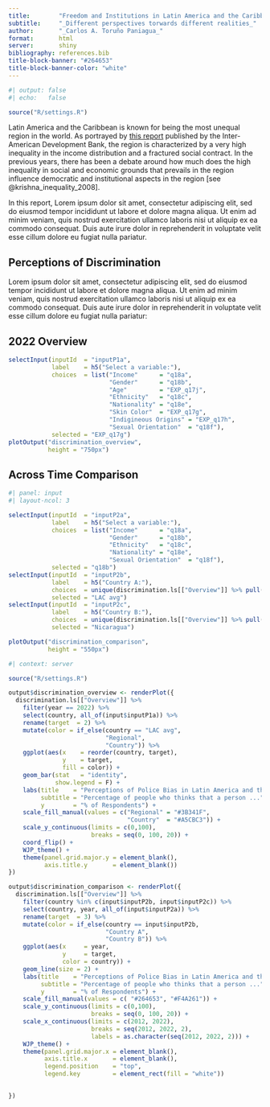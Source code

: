 ```yaml
---
title:        "Freedom and Institutions in Latin America and the Caribbean"
subtitle:     "_Different perspectives torwards different realities_"
author:       "_Carlos A. Toruño Paniagua_"
format:       html
server:       shiny
bibliography: references.bib
title-block-banner: "#264653"
title-block-banner-color: "white"
---
```


```r
#| output: false
#| echo:   false

source("R/settings.R")

```

Latin America and the Caribbean is known for being the most unequal region in the world. As portrayed by [this report](https://publications.iadb.org/en/the-inequality-crisis-latin-america-and-the-caribbean-at-the-crossroads) published by the Inter-American Development Bank, the region is characterized by a very high inequality in the income distribution and a fractured social contract. In the previous years, there has been a debate around how much does the high inequality in social and economic grounds that prevails in the region influence democratic and institutional aspects in the region [see @krishna_inequality_2008].

In this report, Lorem ipsum dolor sit amet, consectetur adipiscing elit, sed do eiusmod tempor incididunt ut labore et dolore magna aliqua. Ut enim ad minim veniam, quis nostrud exercitation ullamco laboris nisi ut aliquip ex ea commodo consequat. Duis aute irure dolor in reprehenderit in voluptate velit esse cillum dolore eu fugiat nulla pariatur.

## Perceptions of Discrimination

Lorem ipsum dolor sit amet, consectetur adipiscing elit, sed do eiusmod tempor incididunt ut labore et dolore magna aliqua. Ut enim ad minim veniam, quis nostrud exercitation ullamco laboris nisi ut aliquip ex ea commodo consequat. Duis aute irure dolor in reprehenderit in voluptate velit esse cillum dolore eu fugiat nulla pariatur:

::: {.panel-tabset}
## 2022 Overview

```r
selectInput(inputId  = "inputP1a", 
            label    = h5("Select a variable:"), 
            choices  = list("Income"      = "q18a", 
                            "Gender"      = "q18b",
                            "Age"         = "EXP_q17j",
                            "Ethnicity"   = "q18c",
                            "Nationality" = "q18e",
                            "Skin Color"  = "EXP_q17g",
                            "Indigineous Origins" = "EXP_q17h", 
                            "Sexual Orientation"  = "q18f"), 
            selected = "EXP_q17g")
plotOutput("discrimination_overview",
           height = "750px")
```


## Across Time Comparison

```r
#| panel: input
#| layout-ncol: 3

selectInput(inputId  = "inputP2a", 
            label    = h5("Select a variable:"), 
            choices  = list("Income"      = "q18a", 
                            "Gender"      = "q18b",
                            "Ethnicity"   = "q18c",
                            "Nationality" = "q18e",
                            "Sexual Orientation"  = "q18f"), 
            selected = "q18b")
selectInput(inputId  = "inputP2b", 
            label    = h5("Country A:"), 
            choices  = unique(discrimination.ls[["Overview"]] %>% pull(country)), 
            selected = "LAC avg")
selectInput(inputId  = "inputP2c", 
            label    = h5("Country B:"), 
            choices  = unique(discrimination.ls[["Overview"]] %>% pull(country)), 
            selected = "Nicaragua")

```

```r
plotOutput("discrimination_comparison",
           height = "550px")

```
:::

```r
#| context: server

source("R/settings.R")

output$discrimination_overview <- renderPlot({
  discrimination.ls[["Overview"]] %>%
    filter(year == 2022) %>%
    select(country, all_of(input$inputP1a)) %>%
    rename(target  = 2) %>%
    mutate(color = if_else(country == "LAC avg",
                           "Regional",
                           "Country")) %>%
    ggplot(aes(x    = reorder(country, target),
               y    = target,
               fill = color)) +
    geom_bar(stat   = "identity",
             show.legend = F) +
    labs(title    = "Perceptions of Police Bias in Latin America and the Caribbean",
         subtitle = "Percentage of people who thinks that a person ...",
         y        = "% of Respondents") +
    scale_fill_manual(values = c("Regional" = "#3B341F",
                                 "Country"  = "#A5CBC3")) +
    scale_y_continuous(limits = c(0,100),
                       breaks = seq(0, 100, 20)) +
    coord_flip() +
    WJP_theme() +
    theme(panel.grid.major.y = element_blank(),
          axis.title.y       = element_blank())
})

output$discrimination_comparison <- renderPlot({
  discrimination.ls[["Overview"]] %>%
    filter(country %in% c(input$inputP2b, input$inputP2c)) %>%
    select(country, year, all_of(input$inputP2a)) %>%
    rename(target  = 3) %>%
    mutate(color = if_else(country == input$inputP2b,
                           "Country A",
                           "Country B")) %>%
    ggplot(aes(x     = year,
               y     = target,
               color = country)) +
    geom_line(size = 2) +
    labs(title    = "Perceptions of Police Bias in Latin America and the Caribbean",
         subtitle = "Percentage of people who thinks that a person ...",
         y        = "% of Respondents") +
    scale_fill_manual(values = c( "#264653", "#F4A261")) +
    scale_y_continuous(limits = c(0,100),
                       breaks = seq(0, 100, 20)) +
    scale_x_continuous(limits = c(2012, 2022),
                       breaks = seq(2012, 2022, 2),
                       labels = as.character(seq(2012, 2022, 2))) +
    WJP_theme() +
    theme(panel.grid.major.x = element_blank(),
          axis.title.x       = element_blank(),
          legend.position    = "top",
          legend.key         = element_rect(fill = "white"))
    

})
```

